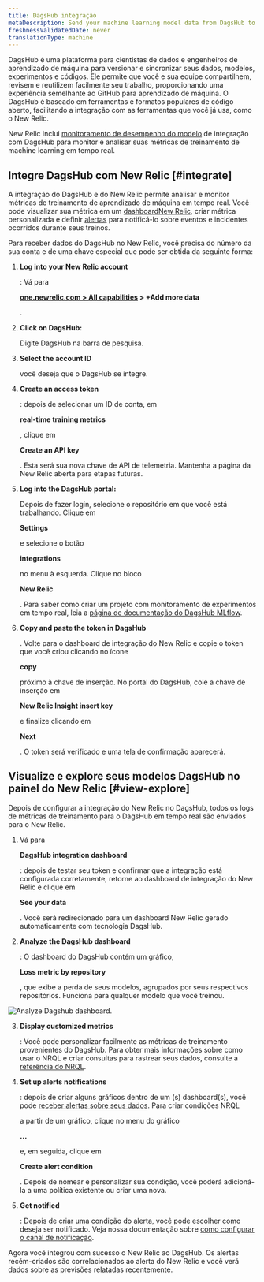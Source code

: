 ```yaml
---
title: DagsHub integração
metaDescription: Send your machine learning model data from DagsHub to New Relic to understand your model's performance.
freshnessValidatedDate: never
translationType: machine
---
```



DagsHub é uma plataforma para cientistas de dados e engenheiros de aprendizado de máquina para versionar e sincronizar seus dados, modelos, experimentos e códigos. Ele permite que você e sua equipe compartilhem, revisem e reutilizem facilmente seu trabalho, proporcionando uma experiência semelhante ao GitHub para aprendizado de máquina. O DagsHub é baseado em ferramentas e formatos populares de código aberto, facilitando a integração com as ferramentas que você já usa, como o New Relic.

New Relic inclui [monitoramento de desempenho do modelo](/docs/alerts-applied-intelligence/mlops/get-started/intro-mlops/) de integração com DagsHub para monitor e analisar suas métricas de treinamento de machine learning em tempo real.

## Integre DagsHub com New Relic [#integrate]

A integração do DagsHub e do New Relic permite analisar e monitor métricas de treinamento de aprendizado de máquina em tempo real. Você pode visualizar sua métrica em um [dashboardNew Relic](/docs/query-your-data/explore-query-data/dashboards/introduction-dashboards/), criar métrica personalizada e definir [alertas](/docs/alerts-applied-intelligence/new-relic-alerts/learn-alerts/introduction-alerts/) para notificá-lo sobre eventos e incidentes ocorridos durante seus treinos.

Para receber dados do DagsHub no New Relic, você precisa do número da sua conta e de uma chave especial que pode ser obtida da seguinte forma:

1. <DoNotTranslate>**Log into your New Relic account**</DoNotTranslate>

   : Vá para

   <DoNotTranslate>**[one.newrelic.com > All capabilities](https://one.newrelic.com/all-capabilities) > +Add more data**</DoNotTranslate>

   .

2. <DoNotTranslate>**Click on DagsHub:**</DoNotTranslate>

   Digite DagsHub na barra de pesquisa.

3. <DoNotTranslate>**Select the account ID**</DoNotTranslate>

   você deseja que o DagsHub se integre.

4. <DoNotTranslate>**Create an access token**</DoNotTranslate>

   : depois de selecionar um ID de conta, em

   <DoNotTranslate>**real-time training metrics**</DoNotTranslate>

   , clique em

   <DoNotTranslate>**Create an API key**</DoNotTranslate>

   . Esta será sua nova chave de API de telemetria. Mantenha a página da New Relic aberta para etapas futuras.

5. <DoNotTranslate>**Log into the DagsHub portal:**</DoNotTranslate>

   Depois de fazer login, selecione o repositório em que você está trabalhando. Clique em

   <DoNotTranslate>**Settings**</DoNotTranslate>

   e selecione o botão

   <DoNotTranslate>**integrations**</DoNotTranslate>

   no menu à esquerda. Clique no bloco

   <DoNotTranslate>**New Relic**</DoNotTranslate>

   . Para saber como criar um projeto com monitoramento de experimentos em tempo real, leia a [página de documentação do DagsHub MLflow](https://dagshub.com/docs/integration_guide/mlflow_tracking/).

6. <DoNotTranslate>**Copy and paste the token in DagsHub**</DoNotTranslate>

   . Volte para o dashboard de integração do New Relic e copie o token que você criou clicando no ícone

   <DoNotTranslate>**copy**</DoNotTranslate>

   próximo à chave de inserção. No portal do DagsHub, cole a chave de inserção em

   <DoNotTranslate>**New Relic Insight insert key**</DoNotTranslate>

   e finalize clicando em

   <DoNotTranslate>**Next**</DoNotTranslate>

   . O token será verificado e uma tela de confirmação aparecerá.

<InstallFeedback/>

## Visualize e explore seus modelos DagsHub no painel do New Relic [#view-explore]

Depois de configurar a integração do New Relic no DagsHub, todos os logs de métricas de treinamento para o DagsHub em tempo real são enviados para o New Relic.

1. Vá para

   <DoNotTranslate>**DagsHub integration dashboard**</DoNotTranslate>

   : depois de testar seu token e confirmar que a integração está configurada corretamente, retorne ao dashboard de integração do New Relic e clique em

   <DoNotTranslate>**See your data**</DoNotTranslate>

   . Você será redirecionado para um dashboard New Relic gerado automaticamente com tecnologia DagsHub.

2. <DoNotTranslate>**Analyze the DagsHub dashboard**</DoNotTranslate>

   : O dashboard do DagsHub contém um gráfico,

   <DoNotTranslate>**Loss metric by repository**</DoNotTranslate>

   , que exibe a perda de seus modelos, agrupados por seus respectivos repositórios. Funciona para qualquer modelo que você treinou.

<img
  title="Analyze Dagshub dashboard"
  alt="Analyze Dagshub dashboard."
  src={modelperformancemonitoringDasgshubDashboard}
/>

3. <DoNotTranslate>**Display customized metrics**</DoNotTranslate>

   : Você pode personalizar facilmente as métricas de treinamento provenientes do DagsHub. Para obter mais informações sobre como usar o NRQL e criar consultas para rastrear seus dados, consulte a [referência do NRQL](/docs/query-your-data/nrql-new-relic-query-language/get-started/nrql-syntax-clauses-functions/).

4. <DoNotTranslate>**Set up alerts notifications**</DoNotTranslate>

   : depois de criar alguns gráficos dentro de um (s) dashboard(s), você pode [receber alertas sobre seus dados](/docs/alerts-applied-intelligence/new-relic-alerts/alert-policies/create-edit-or-find-alert-policy/). Para criar condições NRQL

   <InlinePopover type="alerts"/>

   a partir de um gráfico, clique no menu do gráfico

   <DoNotTranslate>**...**</DoNotTranslate>

   e, em seguida, clique em

   <DoNotTranslate>**Create alert condition**</DoNotTranslate>

   . Depois de nomear e personalizar sua condição, você poderá adicioná-la a uma política existente ou criar uma nova.

5. <DoNotTranslate>**Get notified**</DoNotTranslate>

   : Depois de criar uma condição do alerta, você pode escolher como deseja ser notificado. Veja nossa documentação sobre [como configurar o canal de notificação](/docs/alerts-applied-intelligence/new-relic-alerts/alert-notifications/notification-channels-control-where-send-alerts/).

Agora você integrou com sucesso o New Relic ao DagsHub. Os alertas recém-criados são correlacionados ao alerta do New Relic e você verá dados sobre as previsões relatadas recentemente.